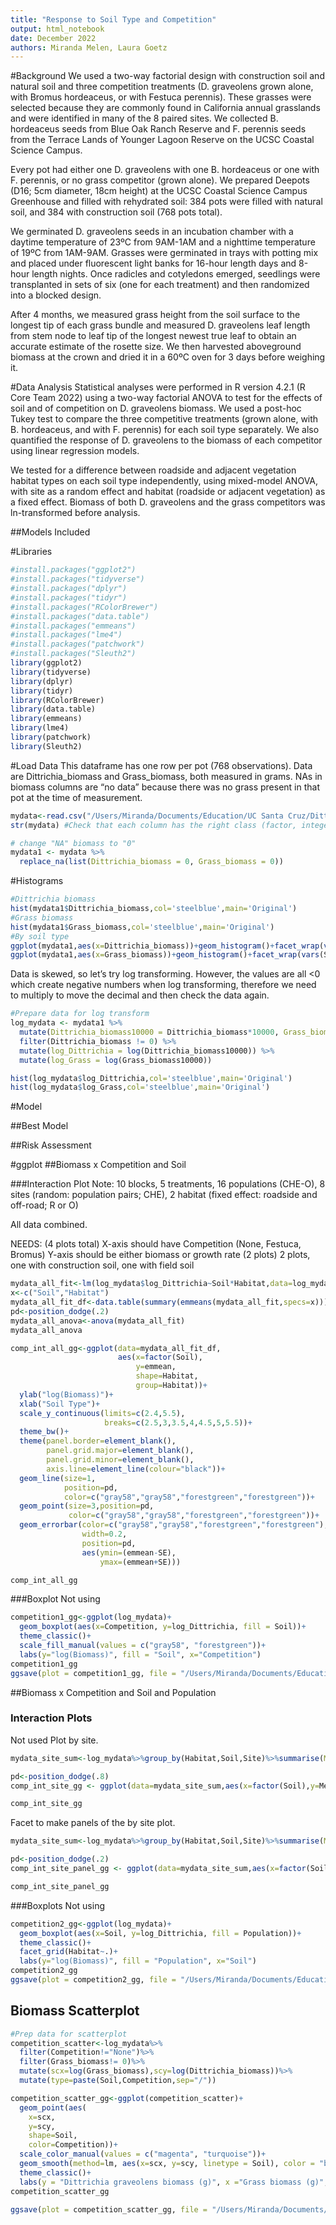```yaml
---
title: "Response to Soil Type and Competition"
output: html_notebook
date: December 2022
authors: Miranda Melen, Laura Goetz
---
```

#Background
We used a two-way factorial design with construction soil and natural soil and three competition treatments (D. graveolens grown alone, with Bromus hordeaceus, or with Festuca perennis). These grasses were selected because they are commonly found in California annual grasslands and were identified in many of the 8 paired sites. We collected B. hordeaceus seeds from Blue Oak Ranch Reserve and F. perennis seeds from the Terrace Lands of Younger Lagoon Reserve on the UCSC Coastal Science Campus.

Every pot had either one D. graveolens with one B. hordeaceus or one with F. perennis, or no grass competitor (grown alone). We prepared Deepots (D16; 5cm diameter, 18cm height) at the UCSC Coastal Science Campus Greenhouse and filled with rehydrated soil: 384 pots were filled with natural soil, and 384 with construction soil (768 pots total).

We germinated D. graveolens seeds in an incubation chamber with a daytime temperature of 23ºC from 9AM-1AM and a nighttime temperature of 19ºC from 1AM-9AM. Grasses were germinated in trays with potting mix and placed under fluorescent light banks for 16-hour length days and 8-hour length nights. Once radicles and cotyledons emerged, seedlings were transplanted in sets of six (one for each treatment) and then randomized into a blocked design.

After 4 months, we measured grass height from the soil surface to the longest tip of each grass bundle and measured D. graveolens leaf length from stem node to leaf tip of the longest newest true leaf to obtain an accurate estimate of the rosette size. We then harvested aboveground biomass at the crown and dried it in a 60ºC oven for 3 days before weighing it. 

#Data Analysis
Statistical analyses were performed in R version 4.2.1 (R Core Team 2022) using a two-way factorial ANOVA to test for the effects of soil and of competition on D. graveolens biomass. We used a post-hoc Tukey test to compare the three competitive treatments (grown alone, with B. hordeaceus, and with F. perennis) for each soil type separately. We also quantified the response of D. graveolens to the biomass of each competitor using linear regression models.
 
We tested for a difference between roadside and adjacent vegetation habitat types on each soil type independently, using mixed-model ANOVA, with site as a random effect and habitat (roadside or adjacent vegetation) as a fixed effect. Biomass of both D. graveolens and the grass competitors was ln-transformed before analysis.

##Models Included


#Libraries
```r
#install.packages("ggplot2")
#install.packages("tidyverse")
#install.packages("dplyr")
#install.packages("tidyr")
#install.packages("RColorBrewer")
#install.packages("data.table")
#install.packages("emmeans")
#install.packages("lme4")
#install.packages("patchwork")
#install.packages("Sleuth2")
library(ggplot2)
library(tidyverse)
library(dplyr)
library(tidyr)
library(RColorBrewer)
library(data.table)
library(emmeans)
library(lme4)
library(patchwork)
library(Sleuth2)
```

#Load Data
This dataframe has one row per pot (768 observations). Data are Dittrichia_biomass and Grass_biomass, both measured in grams. NAs in biomass columns are "no data" because there was no grass present in that pot at the time of measurement.
```r
mydata<-read.csv("/Users/Miranda/Documents/Education/UC Santa Cruz/Dittrichia/Dittrichia_Analysis/data/greenhouse_competition/competition_biomass.csv",stringsAsFactors=T)
str(mydata) #Check that each column has the right class (factor, integer, numeric, etc.)

# change "NA" biomass to "0"
mydata1 <- mydata %>% 
  replace_na(list(Dittrichia_biomass = 0, Grass_biomass = 0))
```

#Histograms
```r
#Dittrichia biomass
hist(mydata1$Dittrichia_biomass,col='steelblue',main='Original')
#Grass biomass
hist(mydata1$Grass_biomass,col='steelblue',main='Original')
#By soil type
ggplot(mydata1,aes(x=Dittrichia_biomass))+geom_histogram()+facet_wrap(vars(Soil))
ggplot(mydata1,aes(x=Grass_biomass))+geom_histogram()+facet_wrap(vars(Soil))
```
Data is skewed, so let's try log transforming. However, the values are all <0 which create negative numbers when log transforming, therefore we need to multiply to move the decimal and then check the data again.

```r
#Prepare data for log transform
log_mydata <- mydata1 %>% 
  mutate(Dittrichia_biomass10000 = Dittrichia_biomass*10000, Grass_biomass10000 = Grass_biomass*10000) %>% 
  filter(Dittrichia_biomass != 0) %>% 
  mutate(log_Dittrichia = log(Dittrichia_biomass10000)) %>% 
  mutate(log_Grass = log(Grass_biomass10000))

hist(log_mydata$log_Dittrichia,col='steelblue',main='Original')
hist(log_mydata$log_Grass,col='steelblue',main='Original') 
```

#Model

##Best Model

##Risk Assessment

#ggplot
##Biomass x Competition and Soil

###Interaction Plot
Note: 10 blocks, 5 treatments, 16 populations (CHE-O), 8 sites (random: population pairs; CHE), 2 habitat (fixed effect: roadside and off-road; R or O)

All data combined.

NEEDS: (4 plots total)
X-axis should have Competition (None, Festuca, Bromus)
Y-axis should be either biomass or growth rate (2 plots)
2 plots, one with construction soil, one with field soil
```r
mydata_all_fit<-lm(log_mydata$log_Dittrichia~Soil*Habitat,data=log_mydata)
x<-c("Soil","Habitat")
mydata_all_fit_df<-data.table(summary(emmeans(mydata_all_fit,specs=x)))
pd<-position_dodge(.2)
mydata_all_anova<-anova(mydata_all_fit)
mydata_all_anova

comp_int_all_gg<-ggplot(data=mydata_all_fit_df,
                        aes(x=factor(Soil),
                            y=emmean,
                            shape=Habitat,
                            group=Habitat))+
  ylab("log(Biomass)")+
  xlab("Soil Type")+
  scale_y_continuous(limits=c(2.4,5.5),
                     breaks=c(2.5,3,3.5,4,4.5,5,5.5))+
  theme_bw()+
  theme(panel.border=element_blank(),
        panel.grid.major=element_blank(),
        panel.grid.minor=element_blank(),
        axis.line=element_line(colour="black"))+
  geom_line(size=1,
            position=pd,
            color=c("gray58","gray58","forestgreen","forestgreen"))+
  geom_point(size=3,position=pd,
             color=c("gray58","gray58","forestgreen","forestgreen"))+
  geom_errorbar(color=c("gray58","gray58","forestgreen","forestgreen"),
                width=0.2,
                position=pd,
                aes(ymin=(emmean-SE),
                    ymax=(emmean+SE)))

comp_int_all_gg
```


###Boxplot
Not using
```r
competition1_gg<-ggplot(log_mydata)+
  geom_boxplot(aes(x=Competition, y=log_Dittrichia, fill = Soil))+
  theme_classic()+
  scale_fill_manual(values = c("gray58", "forestgreen"))+
  labs(y="log(Biomass)", fill = "Soil", x="Competition")
competition1_gg
ggsave(plot = competition1_gg, file = "/Users/Miranda/Documents/Education/UC Santa Cruz/Dittrichia/Dittrichia_Analysis/figures/competition1_gg.png", width = 20, height = 25, units = "cm", dpi = 800)
```

##Biomass x Competition and Soil and Population

### Interaction Plots
Not used
Plot by site.
```r
mydata_site_sum<-log_mydata%>%group_by(Habitat,Soil,Site)%>%summarise(Mean=mean(log_Dittrichia),SD=sd(log_Dittrichia),N=length(log_Dittrichia))%>%mutate(SE=SD/sqrt(N))%>%mutate(Cat=paste(Site,Habitat,sep="_"))

pd<-position_dodge(.8)
comp_int_site_gg <- ggplot(data=mydata_site_sum,aes(x=factor(Soil),y=Mean,color=Site,shape=Habitat,group=Cat))+ylab("log(Biomass)")+xlab("Soil")+theme_bw()+theme(panel.border=element_blank(),panel.grid.major=element_blank(),panel.grid.minor=element_blank(),axis.line=element_line(colour="black"))+geom_line(size=.8,position=pd)+geom_point(size=3,position=pd)+geom_errorbar(width=0.2,position=pd,aes(ymin=(Mean-SE),ymax=(Mean+SE)))

comp_int_site_gg
```

Facet to make panels of the by site plot.

```r
mydata_site_sum<-log_mydata%>%group_by(Habitat,Soil,Site)%>%summarise(Mean=mean(log_Dittrichia),SD=sd(log_Dittrichia),N=length(log_Dittrichia))%>%mutate(SE=SD/sqrt(N))%>%mutate(Cat=paste(Site,Habitat,sep="_"))

pd<-position_dodge(.2)
comp_int_site_panel_gg <- ggplot(data=mydata_site_sum,aes(x=factor(Soil),y=Mean,color=Site,shape=Habitat,group=Cat))+facet_wrap(~Site)+ylab("log(Biomass)")+xlab("Soil")+theme_bw()+theme(panel.border=element_blank(),panel.grid.major=element_blank(),panel.grid.minor=element_blank(),axis.line=element_line(colour="black"))+geom_line(size=.8,position=pd)+geom_point(size=3,position=pd)+geom_errorbar(width=0.2,position=pd,aes(ymin=(Mean-SE),ymax=(Mean+SE)))

comp_int_site_panel_gg
```

###Boxplots
Not using
```r
competition2_gg<-ggplot(log_mydata)+
  geom_boxplot(aes(x=Soil, y=log_Dittrichia, fill = Population))+
  theme_classic()+
  facet_grid(Habitat~.)+
  labs(y="log(Biomass)", fill = "Population", x="Soil")
competition2_gg
ggsave(plot = competition2_gg, file = "/Users/Miranda/Documents/Education/UC Santa Cruz/Dittrichia/Dittrichia_Analysis/figures/competition2_gg.png", width = 20, height = 25, units = "cm", dpi = 800)
```

## Biomass Scatterplot
```r
#Prep data for scatterplot
competition_scatter<-log_mydata%>% 
  filter(Competition!="None")%>%
  filter(Grass_biomass!= 0)%>% 
  mutate(scx=log(Grass_biomass),scy=log(Dittrichia_biomass))%>% 
  mutate(type=paste(Soil,Competition,sep="/"))

competition_scatter_gg<-ggplot(competition_scatter)+
  geom_point(aes(
    x=scx,
    y=scy,
    shape=Soil,
    color=Competition))+
  scale_color_manual(values = c("magenta", "turquoise"))+
  geom_smooth(method=lm, aes(x=scx, y=scy, linetype = Soil), color = "black")+
  theme_classic()+
  labs(y = "Dittrichia graveolens biomass (g)", x ="Grass biomass (g)", shape = "Soil", color = "Competition")
competition_scatter_gg

ggsave(plot = competition_scatter_gg, file = "/Users/Miranda/Documents/Education/UC Santa Cruz/Dittrichia/Dittrichia_Analysis/figures/competition_scatter_gg.png", width = 20, height = 25, units = "cm", dpi = 800)
```
